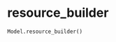 # resource_builder { #iapt_classes_model.Model.resource_builder }

```python
Model.resource_builder()
```

